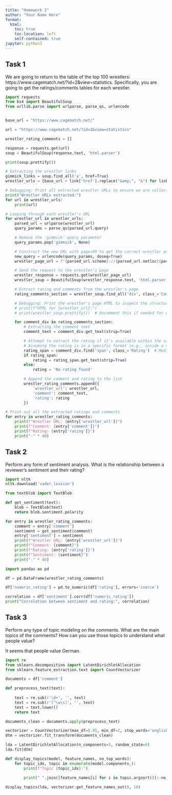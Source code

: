 ```yaml
---
title: "Homework 2"
author: "Your Name Here"
format:
  html:
    toc: true
    toc-location: left
    self-contained: true
jupyter: python3
---
```


## Task 1

We are going to return to the table of the top 100 wrestlers: https://www.cagematch.net/?id=2&view=statistics. Specifically, you are going to get the ratings/comments tables for each wrestler.

```python
import requests
from bs4 import BeautifulSoup
from urllib.parse import urlparse, parse_qs, urlencode


base_url = "https://www.cagematch.net/"

url = "https://www.cagematch.net/?id=2&view=statistics"

wrestler_rating_comments = []

response = requests.get(url)
soup = BeautifulSoup(response.text, 'html.parser')

print(soup.prettify())

# Extracting the wrestler links
gimmick_links = soup.find_all('a', href=True)
wrestler_urls = [base_url + link['href'].replace("&amp;", "&") for link in gimmick_links if 'gimmick=' in link['href']]

# Debugging: Print all extracted wrestler URLs to ensure we are collecting them correctly
print("Wrestler URLs extracted:")
for url in wrestler_urls:
    print(url)

# Looping through each wrestler's URL
for wrestler_url in wrestler_urls:
    parsed_url = urlparse(wrestler_url)
    query_params = parse_qs(parsed_url.query)

    # Remove the 'gimmick' query parameter
    query_params.pop('gimmick', None)

    # Construct the new URL with page=99 to get the correct wrestler page
    new_query = urlencode(query_params, doseq=True)
    wrestler_page_url = f"{parsed_url.scheme}://{parsed_url.netloc}{parsed_url.path}?{new_query}&page=99"

    # Send the request to the wrestler's page
    wrestler_response = requests.get(wrestler_page_url)
    wrestler_soup = BeautifulSoup(wrestler_response.text, 'html.parser')

    # Extract rating and comments from the wrestler's page
    rating_comments_section = wrestler_soup.find_all('div', class_='Comment')

    # Debugging: Print the wrestler's page HTML to inspect the structure (optional)
    # print(f"HTML for {wrestler_url}:")
    # print(wrestler_soup.prettify())  # Uncomment this if needed for debugging

    for comment_div in rating_comments_section:
        # Extracting the comment text
        comment_text = comment_div.get_text(strip=True)

        # Attempt to extract the rating if it's available within the same div
        # Assuming the rating is in a specific format (e.g., inside a span with a specific class)
        rating_span = comment_div.find('span', class_='Rating')  # Modify the class if necessary
        if rating_span:
            rating = rating_span.get_text(strip=True)
        else:
            rating = 'No rating found'

        # Append the comment and rating to the list
        wrestler_rating_comments.append({
            'wrestler_url': wrestler_url,
            'comment': comment_text,
            'rating': rating
        })

# Print out all the extracted ratings and comments
for entry in wrestler_rating_comments:
    print(f"Wrestler URL: {entry['wrestler_url']}")
    print(f"Comment: {entry['comment']}")
    print(f"Rating: {entry['rating']}")
    print("-" * 40)
```


## Task 2

Perform any form of sentiment analysis. What is the relationship between a reviewer's sentiment and their rating?
```python
import nltk
nltk.download('vader_lexicon')
```

```python
from textblob import TextBlob

def get_sentiment(text):
    blob = TextBlob(text)
    return blob.sentiment.polarity

for entry in wrestler_rating_comments:
    comment = entry['comment']
    sentiment = get_sentiment(comment)
    entry['sentiment'] = sentiment  
    print(f"Wrestler URL: {entry['wrestler_url']}")
    print(f"Comment: {comment}")
    print(f"Rating: {entry['rating']}")
    print(f"Sentiment: {sentiment}")  
    print("-" * 40)
```

```python
import pandas as pd

df = pd.DataFrame(wrestler_rating_comments)

df['numeric_rating'] = pd.to_numeric(df['rating'], errors='coerce')

correlation = df['sentiment'].corr(df['numeric_rating'])
print("Correlation between sentiment and rating:", correlation)
```


## Task 3

Perform any type of topic modeling on the comments. What are the main topics of the comments? How can you use those topics to understand what people value?


It seems that people value German.
```python
import re
from sklearn.decomposition import LatentDirichletAllocation
from sklearn.feature_extraction.text import CountVectorizer

documents = df['comment']  

def preprocess_text(text):
    
    text = re.sub(r'\d+', '', text)  
    text = re.sub(r'[^\w\s]', '', text)  
    text = text.lower()  
    return text

documents_clean = documents.apply(preprocess_text)

vectorizer = CountVectorizer(max_df=0.95, min_df=2, stop_words='english')
dtm = vectorizer.fit_transform(documents_clean)

lda = LatentDirichletAllocation(n_components=5, random_state=0)
lda.fit(dtm)

def display_topics(model, feature_names, no_top_words):
    for topic_idx, topic in enumerate(model.components_):
        print(f"Topic {topic_idx}:")
        
        print(" ".join([feature_names[i] for i in topic.argsort()[:-no_top_words - 1:-1]]))

display_topics(lda, vectorizer.get_feature_names_out(), 10)

```